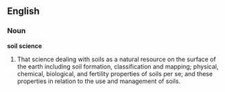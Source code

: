 ==English==
===Noun===
'''soil science'''
# That science dealing with soils as a natural resource on the surface of the earth including soil formation, classification and mapping; physical, chemical, biological, and fertility properties of soils per se; and these properties in relation to the use and management of soils.